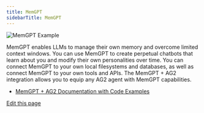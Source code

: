 ```yaml
---
title: MemGPT
sidebarTitle: MemGPT
---
```


![MemGPT Example](img/ecosystem-memgpt.png)

MemGPT enables LLMs to manage their own memory and overcome limited context windows. You can use MemGPT to create perpetual chatbots that learn about you and modify their own personalities over time. You can connect MemGPT to your own local filesystems and databases, as well as connect MemGPT to your own tools and APIs. The MemGPT + AG2 integration allows you to equip any AG2 agent with MemGPT capabilities.

- [MemGPT + AG2 Documentation with Code Examples](https://memgpt.readme.io/docs/autogen)

<div className="edit-url-container">
    <a className="edit-url" href="https://github.com/ag2ai/ag2/edit/main/website/docs/ecosystem/memgpt.mdx" target='_blank'><Icon icon="pen" iconType="solid" size="13px"/> Edit this page</a>
</div>
